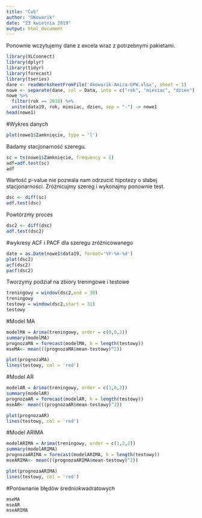```yaml
---
title: "Ćw5"
author: "OKowarik"
date: "23 kwietnia 2019"
output: html_document
---
```



Ponownie wczytujemy dane z excela wraz z potrzebnymi pakietami.
```r
library(XLConnect)
library(dplyr)
library(tidyr)
library(forecast)
library(tseries)
dane <- readWorksheetFromFile('Akowarik-Amica-GPW.xlsx', sheet = 1)
nowe <- separate(dane, col = Data, into = c("rok", "miesiac", "dzien"), sep = "-")
nowe %>%
  filter(rok == 2019) %>%
  unite(data19, rok, miesiac, dzien, sep = "-") -> nowe1
head(nowe1)
```

#Wykres danych
```r
plot(nowe1$Zamknięcie, type = 'l')
```
Badamy stacjonarność szeregu.
```r
sc = ts(nowe1$Zamknięcie, frequency = 1)
adf=adf.test(sc)
adf
```

Wartość p-value nie pozwala nam odrzucić hipotezy o słabej stacjonarności. Zróżnicujmy szereg i wykonajmy ponownie test.
```r
dsc <- diff(sc)
adf.test(dsc)
```

Powtórzmy proces
```r
dsc2 <- diff(dsc)
adf.test(dsc2)
```


#wykresy ACF i PACF dla szeregu zróżnicowanego
```r
date = as.Date(nowe1$data19, format='%Y-%m-%d')
plot(dsc2)
acf(dsc2)
pacf(dsc2)
```

Tworzymy podział na zbiory treningowe i testowe
```r
treningowy = window(dsc2,end = 30)
treningowy
testowy = window(dsc2,start = 31)
testowy 
```

#Model MA
```r
modelMA = Arima(treningowy, order = c(0,0,2))
summary(modelMA)
prognozaMA = forecast(modelMA, h = length(testowy))
mseMA<- mean(((prognozaMA$mean-testowy)^2))
```
```r
plot(prognozaMA)
lines(testowy, col = 'red')
```

#Model AR
```r
modelAR = Arima(treningowy, order = c(1,0,2))
summary(modelAR)
prognozaAR = forecast(modelAR, h = length(testowy))
mseAR<- mean(((prognozaAR$mean-testowy)^2))
```
```r
plot(prognozaAR)
lines(testowy, col = 'red')
```

#Model ARIMA
```r
modelARIMA = Arima(treningowy, order = c(1,2,2))
summary(modelARIMA)
prognozaARIMA = forecast(modelARIMA, h = length(testowy))
mseARIMA<- mean(((prognozaARIMA$mean-testowy)^2))
```
```r
plot(prognozaARIMA)
lines(testowy, col = 'red')
```

#Porównanie błędów średniokwadratowych
```r
mseMA
mseAR
mseARIMA
```

